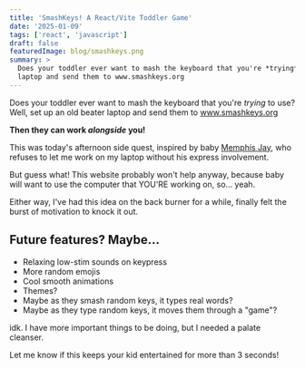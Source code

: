 ```yaml
---
title: 'SmashKeys! A React/Vite Toddler Game'
date: '2025-01-09'
tags: ['react', 'javascript']
draft: false
featuredImage: blog/smashkeys.png
summary: >
  Does your toddler ever want to mash the keyboard that you're *trying* to use? Set up an old beater
  laptop and send them to www.smashkeys.org
---
```


Does your toddler ever want to mash the keyboard that you're _trying_ to use? Well, set up an old
beater laptop and send them to <a href="https://www.smashkeys.org/">www.smashkeys.org</a>

**Then they can work _alongside_ you!**

This was today's afternoon side quest, inspired by baby
<a href="https://www.youtube.com/playlist?list=PLnwtt-L_fvebVe1QmNfIhfPaIcoON3Vzc">Memphis Jay</a>,
who refuses to let me work on my laptop without his express involvement.

But guess what! This website probably won't help anyway, because baby will want to use the computer
that YOU'RE working on, so... yeah.

Either way, I've had this idea on the back burner for a while, finally felt the burst of motivation
to knock it out.

## Future features? Maybe...

- Relaxing low-stim sounds on keypress
- More random emojis
- Cool smooth animations
- Themes?
- Maybe as they smash random keys, it types real words?
- Maybe as they type random keys, it moves them through a "game"?

idk. I have more important things to be doing, but I needed a palate cleanser.

Let me know if this keeps your kid entertained for more than 3 seconds!

